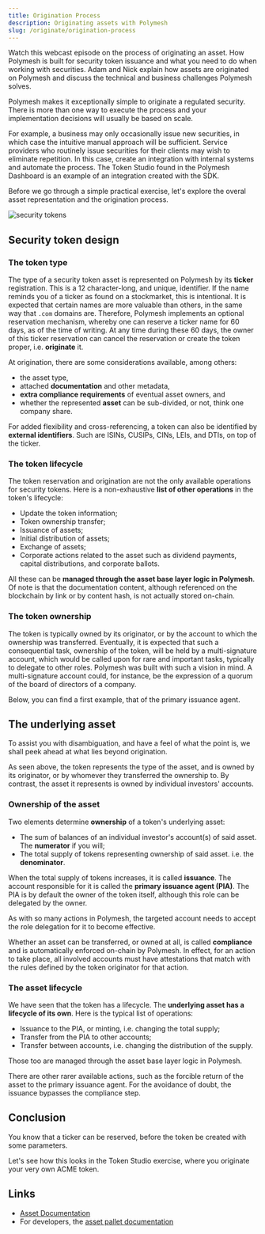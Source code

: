```yaml
---
title: Origination Process
description: Originating assets with Polymesh
slug: /originate/origination-process
---
```




<OverviewVideoBox title="Originating an asset" videoId="7S1IqaSLrq8">
    Watch this webcast episode on the process of originating an asset. How Polymesh is built for security token issuance and what you need to do when working with securities. Adam and Nick explain how assets are originated on Polymesh and discuss the technical and business challenges Polymesh solves. 
</OverviewVideoBox>

Polymesh makes it exceptionally simple to originate a regulated security. There is more than one way to execute the process and your implementation decisions will usually be based on scale.

For example, a business may only occasionally issue new securities, in which case the intuitive manual approach will be sufficient. Service providers who routinely issue securities for their clients may wish to eliminate repetition. In this case, create an integration with internal systems and automate the process. The Token Studio found in the Polymesh Dashboard is an example of an integration created with the SDK.

Before we go through a simple practical exercise, let's explore the overal asset representation and the origination process.

![security tokens](images/security_tokens.png)

## Security token design

### The token type

The type of a security token asset is represented on Polymesh by its **ticker** registration. This is a 12 character-long, and unique, identifier.  If the name reminds you of a ticker as found on a stockmarket, this is intentional. It is expected that certain names are more valuable than others, in the same way that `.com` domains are. Therefore, Polymesh implements an optional reservation mechanism, whereby one can reserve a ticker name for 60 days, as of the time of writing. At any time during these 60 days, the owner of this ticker reservation can cancel the reservation or create the token proper, i.e. **originate** it.

At origination, there are some considerations available, among others:

* the asset type,
* attached **documentation** and other metadata,
* **extra compliance requirements** of eventual asset owners, and
* whether the represented **asset** can be sub-divided, or not, think one company share.

For added flexibility and cross-referencing, a token can also be identified by **external identifiers**. Such are ISINs, CUSIPs, CINs, LEIs, and DTIs, on top of the ticker.

### The token lifecycle

The token reservation and origination are not the only available operations for security tokens. Here is a non-exhaustive **list of other operations** in the token's lifecycle:

* Update the token information;
* Token ownership transfer;
* Issuance of assets;
* Initial distribution of assets;
* Exchange of assets;
* Corporate actions related to the asset such as dividend payments, capital distributions, and corporate ballots.

All these can be **managed through the asset base layer logic in Polymesh**. Of note is that the documentation content, although referenced on the blockchain by link or by content hash, is not actually stored on-chain.

### The token ownership

The token is typically owned by its originator, or by the account to which the ownership was transferred. Eventually, it is expected that such a consequential task, ownership of the token, will be held by a multi-signature account, which would be called upon for rare and important tasks, typically to delegate to other roles. Polymesh was built with such a vision in mind. A multi-signature account could, for instance, be the expression of a quorum of the board of directors of a company.

<HighlightBox type="info">

Below, you can find a first example, that of the primary issuance agent.

</HighlightBox>

## The underlying asset

To assist you with disambiguation, and have a feel of what the point is, we shall peek ahead at what lies beyond origination.

As seen above, the token represents the type of the asset, and is owned by its originator, or by whomever they transferred the ownership to. By contrast, the asset it represents is owned by individual investors' accounts.

### Ownership of the asset

Two elements determine **ownership** of a token's underlying asset:

* The sum of balances of an individual investor's account(s) of said asset. The **numerator** if you will;
* The total supply of tokens representing ownership of said asset. i.e. the **denominator**.

When the total supply of tokens increases, it is called **issuance**. The account responsible for it is called the **primary issuance agent (PIA)**. The PIA is by default the owner of the token itself, although this role can be delegated by the owner.

As with so many actions in Polymesh, the targeted account needs to accept the role delegation for it to become effective.

<HighlightBox type="info">

Whether an asset can be transferred, or owned at all, is called **compliance** and is automatically enforced on-chain by Polymesh. In effect, for an action to take place, all involved accounts must have attestations that match with the rules defined by the token originator for that action.

</HighlightBox>

### The asset lifecycle

We have seen that the token has a lifecycle. The **underlying asset has a lifecycle of its own**. Here is the typical list of operations:

* Issuance to the PIA, or minting, i.e. changing the total supply;
* Transfer from the PIA to other accounts;
* Transfer between accounts, i.e. changing the distribution of the supply.

Those too are managed through the asset base layer logic in Polymesh.

There are other rarer available actions, such as the forcible return of the asset to the primary issuance agent. For the avoidance of doubt, the issuance bypasses the compliance step.

## Conclusion

You know that a ticker can be reserved, before the token be created with some parameters.

Let's see how this looks in the Token Studio exercise, where you originate your very own ACME token.

## Links

* [Asset Documentation](/polymesh-docs/primitives/assets/)
* For developers, the [asset pallet documentation](https://docs.polymesh.live/pallet_asset/index.html)
